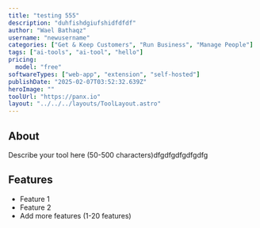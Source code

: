 ```yaml
---
title: "testing 555"
description: "duhfishdgiufshidfdfdf"
author: "Wael Bathaqz"
username: "newusername"
categories: ["Get & Keep Customers", "Run Business", "Manage People"]
tags: ["ai-tools", "ai-tool", "hello"]
pricing:
  model: "free"
softwareTypes: ["web-app", "extension", "self-hosted"]
publishDate: "2025-02-07T03:52:32.639Z"
heroImage: ""
toolUrl: "https://panx.io"
layout: "../../../layouts/ToolLayout.astro"
---
```

## About
Describe your tool here (50-500 characters)dfgdfgdfgdfgdfg

## Features
- Feature 1
- Feature 2
- Add more features (1-20 features)